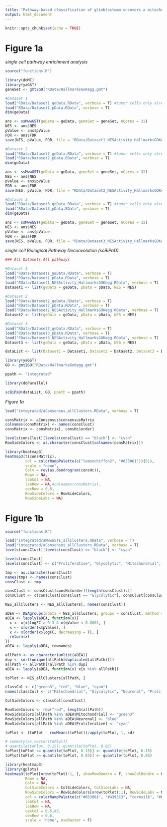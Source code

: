 ---
title: "Pathway-based classification of glioblastoma uncovers a mitochondrial subtype with therapeutic vulnerabilities"
output: html_document
---

```{r setup, include=FALSE}
knitr::opts_chunk$set(echo = TRUE)
```

# Figure 1a

*single cell pathway enrichment analysis*

```{r 1a.1}
source("functions.R")

library(doMC)
library(yaGST)
geneSet <- gmt2GO("RData/HallmarksGoKegg.gmt")

#Dataset 1
load("RData/Dataset1_geData.RData", verbose = T) #tumor cells only already normalized
load("RData/Dataset1_pData.RData", verbose = T)
dim(geData)
```

```{r 1a.2, eval = F, echo = T}
ans <- ssMwwGST(geData = geData, geneSet = geneSet, nCores = 32)
NES <- ans$NES
pValue <- ans$pValue
FDR <- ans$FDR
save(NES, pValue, FDR, file = "RData/Dataset1_NESActivity_HallmarksGOKegg.RData")
```

```{r 1a.3}
#Dataset 2
load("RData/Dataset2_geData.RData", verbose = T) #tumor cells only already normalized
load("RData/Dataset2_pData.RData", verbose = T)
dim(geData)
```

```{r 1a.4, eval = F, echo = T}
ans <- ssMwwGST(geData = geData, geneSet = geneSet, nCores = 32)
NES <- ans$NES
pValue <- ans$pValue
FDR <- ans$FDR
save(NES, pValue, FDR, file = "RData/Dataset2_NESActivity_HallmarksGOKegg.RData") 
```

```{r 1a.5}
#Dataset 3
load("RData/Dataset3_geData.RData", verbose = T) #tumor cells only already normalized
load("RData/Dataset3_pData.RData", verbose = T)
dim(geData)
```

```{r 1a.6, eval = F, echo = T}
ans <- ssMwwGST(geData = geData, geneSet = geneSet, nCores = 32)
NES <- ans$NES
pValue <- ans$pValue
FDR <- ans$FDR
save(NES, pValue, FDR, file = "RData/Dataset3_NESActivity_HallmarksGOKegg.RData") 
```

*single cell Biological Pathway Deconvolution (scBiPaD)*

```{r 1a.7}
### All Datasets All pathways

#Dataset 1
load("RData/Dataset1_geData.RData", verbose = T)
load("RData/Dataset1_pData.RData", verbose = T)
load("RData/Dataset1_NESActivity_HallmarksGOKegg.RData", verbose = T)
Dataset1 <- list(geData = geData, pData = pData, NES = NES)

#Dataset 2
load("RData/Dataset2_geData.RData", verbose = T)
load("RData/Dataset2_pData.RData", verbose = T)
load("RData/Dataset2_NESActivity_HallmarksGOKegg.RData", verbose = T)
Dataset2 <- list(geData = geData, pData = pData, NES = NES)

#Dataset 3
load("RData/Dataset3_geData.RData", verbose = T)
load("RData/Dataset3_pData.RData", verbose = T)
load("RData/Dataset3_NESActivity_HallmarksGOKegg.RData", verbose = T)
Dataset3 <- list(geData = geData, pData = pData, NES = NES)

dataList <- list(Dataset1 = Dataset1, Dataset2 = Dataset2, Dataset3 = Dataset3)

library(yaGST)
GO <- gmt2GO("RData/HallmarksGoKegg.gmt")

ppath <- "integrated"

library(doParallel)
```

```{r 1a.8, eval = F, echo = T}
scBiPaD(dataList, GO, ppath = ppath)
```

*Figure 1a*

```{r 1a.9}
load("integrated/aConsensus_allClusters.RData", verbose = T)

consMatrix <- aConsensus$consensusMatrix
colnames(consMatrix) <- names(consClust)
consMatrix <- consMatrix[, consHc$order]

levels(consClust)[levels(consClust) == "black"] <- "cyan"
RowSideColors <- as.character(consClust[colnames(consMatrix)])

library(heatmap3)
heatmap3(t(consMatrix),
         col = colorRampPalette(c("lemonchiffon2", "#053061"))(51),
         scale = "none",
         Colv = rev(as.dendrogram(consHc)),
         Rowv = NA,
         labCol = NA,
         labRow = NA,#colnames(consMatrix),
         cexRow = 0.5,
         RowSideColors = RowSideColors,
         RowSideLabs = NA)
```

# Figure 1b

```{r 1b}
source("functions.R")

load("integrated/aMwwGSTs_allClusters.RData", verbose = T)
load("integrated/aConsensus_allClusters.RData", verbose = T)
levels(consClust)[levels(consClust) == "black"] <- "cyan"

levels(consClust)
levels(consClust) <- c("Proliferative", "Glycolytic", "Mitochondrial", "Neuronal")

tmp <- as.character(consClust)
names(tmp) <- names(consClust)
consClust <- tmp

consClust <- consClust[consHc$order][length(consClust):1]
consClust <- c(consClust[consClust == "Glycolytic"], consClust[consClust == "Mitochondrial"], consClust[consClust == "Neuronal"], consClust[consClust == "Proliferative"])

NES_allClusters <- NES_allClusters[, names(consClust)]

aDEA <- DEAgroups(ddata = NES_allClusters, groups = consClust, method = "MWW")
aDEA <- lapply(aDEA, function(x){
  x <- x[x$logFC > 0.3 & x$qValue < 0.0001, ]
  x <- x[order(x$pValue), ]
  x <- x[order(x$logFC, decreasing = T), ]
  return(x)
})
aDEA <- lapply(aDEA, rownames)

allPath <- as.character(unlist(aDEA))
dup <- sort(unique(allPath[duplicated(allPath)]))
allPath <- allPath[!allPath %in% dup]
aDEA <- lapply(aDEA, function(x) x[x %in% allPath])

toPlot <- NES_allClusters[allPath, ]

classCol <- c("green3", "red", "blue", "cyan")
names(classCol) <- c("Mitochondrial", "Glycolytic", "Neuronal", "Proliferative")

ColSideColors <- classCol[consClust]

RowSideColors <- rep("red", length(allPath))
RowSideColors[allPath %in% aDEA$Mitochondrial] <- "green3"
RowSideColors[allPath %in% aDEA$Neuronal] <- "blue"
RowSideColors[allPath %in% aDEA$Proliferative] <- "cyan"

toPlot <- (toPlot - rowMeans(toPlot))/apply(toPlot, 1, sd)

# summary(as.vector(toPlot))
# quantile(toPlot, 0.15); quantile(toPlot, 0.85)
toPlot[toPlot <= quantile(toPlot, 0.15)] <- quantile(toPlot, 0.15)
toPlot[toPlot >= quantile(toPlot, 0.85)] <- quantile(toPlot, 0.85)

library(heatmap3)
library(gplots)
heatmap3(toPlot[nrow(toPlot):1, ], showRowDendro = F, showColDendro = F,
         Rowv = NA,
         Colv = NA,
         ColSideColors = ColSideColors, ColSideLabs = NA,
         RowSideColors = RowSideColors[nrow(toPlot):1], RowSideLabs = NA,
         col = colorRampPalette(c("#053061", "#4393C3", "cornsilk", "#D6604D", "#67001F"))(75),
         labCol = NA,
         labRow = NA,
         cexCol = 0.5,#3,
         cexRow = 0.6,
         scale = 'none', useRaster = F)


```
